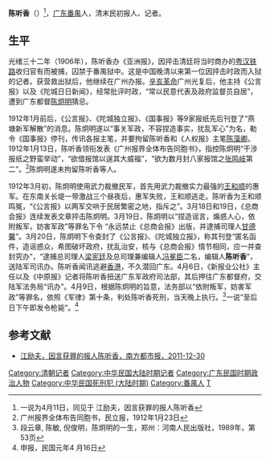 '''陈听香'''（{{bd|19世纪|？|1912年|4月9日}}）<ref>一说为4月11日，同见于 江励夫，因言获罪的报人陈听香</ref>，[[广东|广东]][[番禺縣|番禺]]人，清末民初报人、记者。

==生平==
光绪三十二年（1906年），陈听香办《亚洲报》，因抨击清廷将当时商办的[[粤汉铁路|粤汉铁路]]收归官有而被捕，囚禁于番禺狱中。这是中国晚清以来第一位因抨击时政而入狱的记者。获营救出狱后，他继续在广州办报。[[辛亥革命|辛亥革命]]广州光复后，他主持《公言报》以及《陀城日日新闻》，经常批评时政，“常以民意代表及政府监督员自居”，遭到广东都督[[陈炯明|陈炯明]]猜忌。

1912年1月前后，《公言报》、《陀城独立报》、《国事报》等9家报纸先后刊登了“燕塘新军解散”的消息。陈炯明遂以“事关军政，不容捏造事实，扰乱军心”为名，勒令《国事报》停刊，传讯各报主笔，并要拘留陈听香和《人权报》主笔[[陈藻卿|陈藻卿]]。1912年1月13日，陈听香领衔发表《广州报界全体布告同胞书》，指控陈炯明“干涉报纸之野蛮举动”，“欲借报馆以逞其大威福”，“欲为数月封八家报馆之[[張鳴岐_(1875年)|张鸣岐]]第二”。<ref>广州报界全体布告同胞书，民立报，1912年1月23日</ref>陈炯明遂未拘留陈听香等人。

1912年3月初，陈炯明使用武力裁撤民军，首先用武力裁撤实力最强的[[王和顺|王和顺]]的惠军。在东南关长堤一带激战三个昼夜后，惠军失败，王和顺逃走。陈听香为王和顺鸣冤，“《公言报》以两军交哄于民居繁密之地，指斥之”。3月18日和19日，《总商会报》连续发表文章抨击陈炯明。3月19日，陈炯明以“捏造谣言，煽惑人心，依附叛军，妨害军政”等罪名下令 “永远禁止《总商会报》出版，并逮捕司理人[[甘德馨|甘德馨]]”。3月20日，陈炯明下令查封了《公言报》、《陀城独立报》，称其刊登“匿名函件，造谣惑众，希图破坏政府，扰乱治安，核与《总商会报》情节相同，应一并查封究办”，“逮捕总司理人[[梁宪廷|梁宪廷]]及总司理兼编辑人[[冯冕臣|冯冕臣]]二名，编辑人'''陈听香'''”，送陆军司讯办。陈听香闻讯逃避[[香港|香港]]，不久潜回广东。4月6日，《新报业公社》主任以及《中原报》记者将陈听香扭送广东军政府司法部，其后押往广东都督府，交陆军法务局“讯办”。4月9日，根据陈炯明的旨意，法务部以“依附叛军，妨害军政”等罪名，依照《军律》第十条，判处陈听香死刑，当天晚上执行。<ref>段云章, 陈敏, 倪俊明，陈炯明的一生，郑州：河南人民出版社，1989年，第53页</ref>一说“至后日下午即发令枪毙”。<ref>申报，民国元年4 月16日</ref>

==参考文献==
{{reflist}}
*[https://web.archive.org/web/20120107200220/http://nf.nfdaily.cn/nfdsb/content/2011-12/30/content_35820270.htm 江励夫，因言获罪的报人陈听香，南方都市报，2011-12-30]

{{DEFAULTSORT:Chen陈}}
[[Category:清朝记者|Category:清朝记者]]
[[Category:中华民国大陆时期记者|Category:中华民国大陆时期记者]]
[[Category:广东民国时期政治人物|Category:广东民国时期政治人物]]
[[Category:中华民国死刑犯_(大陆时期)|Category:中华民国死刑犯 (大陆时期)]]
[[Category:番禺人|Category:番禺人]]
[[Category:陈姓|T]]
